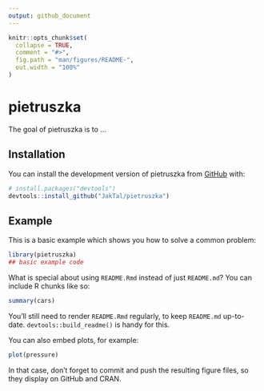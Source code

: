 ```yaml
---
output: github_document
---
```


<!-- README.md is generated from README.Rmd. Please edit that file -->

```r
knitr::opts_chunk$set(
  collapse = TRUE,
  comment = "#>",
  fig.path = "man/figures/README-",
  out.width = "100%"
)
```

# pietruszka

<!-- badges: start -->
<!-- badges: end -->

The goal of pietruszka is to ...

## Installation

You can install the development version of pietruszka from [GitHub](https://github.com/) with:

``` r
# install.packages("devtools")
devtools::install_github("JakTal/pietruszka")
```

## Example

This is a basic example which shows you how to solve a common problem:

```r
library(pietruszka)
## basic example code
```

What is special about using `README.Rmd` instead of just `README.md`? You can include R chunks like so:

```r
summary(cars)
```

You'll still need to render `README.Rmd` regularly, to keep `README.md` up-to-date. `devtools::build_readme()` is handy for this.

You can also embed plots, for example:

```r
plot(pressure)
```

In that case, don't forget to commit and push the resulting figure files, so they display on GitHub and CRAN.
